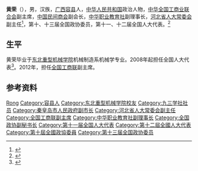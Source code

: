 {{Otheruses|other=名为黄荣的其他人物|黄荣}}

'''黄荣'''（{{bd|1960年|12月||catIdx=Huang黄}}），男，汉族，[[广西|广西]][[容县|容县]]人，[[中华人民共和国|中华人民共和国]]政治人物，[[中华全国工商业联合会|中华全国工商业联合会]]副主席，[[中国民间商会|中国民间商会]]副会长，[[中华职业教育社|中华职业教育社]]副理事长，[[河北省人大常委会|河北省人大常委会]]副主任<ref>{{cite news|title=黄荣|url=http://renwu.hexun.com/figure_7462.shtml|accessdate=2014-01-06|newspaper=和讯网|archive-url=https://web.archive.org/web/20140106095159/http://renwu.hexun.com/figure_7462.shtml|archive-date=2014-01-06|dead-url=yes}}</ref>，第十、十三届全国政协委员，第十一、十二届全国人大代表。<ref>{{Cite web|title=第十一届理事会副理事长|url=http://www.zhzjs.org.cn/zyjyAbout/FuLiShiZhang11.aspx|accessdate=2020-04-28|work=中华职业教育社|archive-date=2019-01-18|archive-url=https://web.archive.org/web/20190118214420/http://zhzjs.org.cn/zyjyAbout/FuLiShiZhang11.aspx|dead-url=no}}</ref>

== 生平 ==
黄荣毕业于[[东北重型机械学院|东北重型机械学院]]机械制造系机械学专业。2008年起担任全国人大代表<ref>{{cite news|title=全国人大代表信息-黄荣|url=http://210.82.31.1:8084/delegate/viewDelegate.action?dbid=110206|accessdate=2013-04-05|newspaper=全国人大网|archive-url=https://web.archive.org/web/20140106110810/http://www.npc.gov.cn/delegate/viewDelegate.action?dbid=110206|archive-date=2014-01-06|dead-url=yes}}</ref>。2012年，担任[[全国工商联|全国工商联]]副主席。

== 参考资料 ==
{{reflist}}

{{中国人物小作品}}
{{中华职业教育社第十一届理事会}}
{{中华全国工商业联合会第十届执行委员会}}
{{中华全国工商业联合会第十一届执行委员会}}
{{中华全国工商业联合会第十二届执行委员会}}

{{Authority control}}
{{DEFAULTSORT:Huang黄}}
[[Category:黄姓|Rong]]
[[Category:容县人|Category:容县人]]
[[Category:东北重型机械学院校友|Category:东北重型机械学院校友]]
[[Category:九三学社社员|Category:九三学社社员]]
[[Category:秦皇岛市人民政府副市长|Category:秦皇岛市人民政府副市长]]
[[Category:河北省人大常委会副主任|Category:河北省人大常委会副主任]]
[[Category:全国工商联副主席|Category:全国工商联副主席]]
[[Category:中华职业教育社副理事长|Category:中华职业教育社副理事长]]
[[Category:全国政协副秘书长|Category:全国政协副秘书长]]
[[Category:第十一届全国人大代表|Category:第十一届全国人大代表]]
[[Category:第十二屆全國人大代表|Category:第十二屆全國人大代表]]
[[Category:第十屆全國政協委員|Category:第十屆全國政協委員]]
[[Category:第十三届全国政协委员|Category:第十三届全国政协委员]]